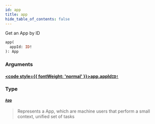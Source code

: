 ```yaml
---
id: app
title: app
hide_table_of_contents: false
---
```








Get an App by ID

```graphql
app(
  appId: ID!
): App
```


### Arguments

#### [<code style={{ fontWeight: 'normal' }}>app.<b>appId</b></code>](#)<Bullet />[`ID!`](/adminidentity/api/graphql-admin/reference/scalars/id) <Badge class="secondary" text="non-null"/> <Badge class="secondary" text="scalar"/>
> 
> 

### Type

#### [`App`](/adminidentity/api/graphql-admin/reference/objects/app) <Badge class="secondary" text="object"/>
> Represents a App, which are machine users that perform a small context, unified set of tasks
> 





